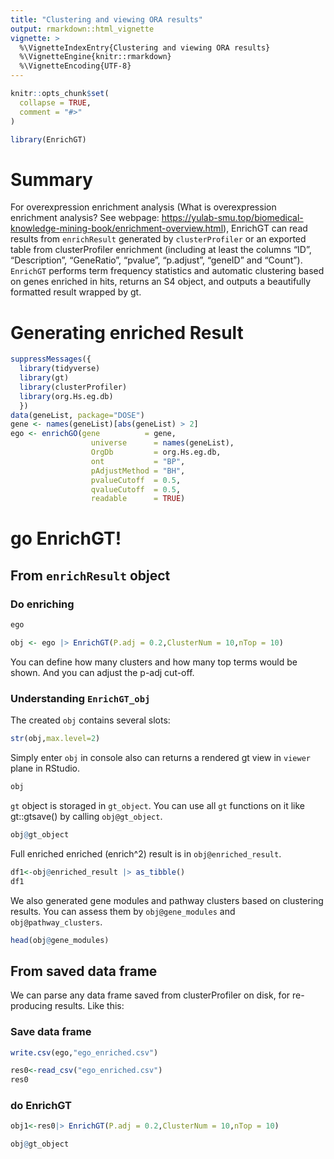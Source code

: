 ```yaml
---
title: "Clustering and viewing ORA results"
output: rmarkdown::html_vignette
vignette: >
  %\VignetteIndexEntry{Clustering and viewing ORA results}
  %\VignetteEngine{knitr::rmarkdown}
  %\VignetteEncoding{UTF-8}
---
```


```r
knitr::opts_chunk$set(
  collapse = TRUE,
  comment = "#>"
)
```

```r
library(EnrichGT)
```

# Summary

For overexpression enrichment analysis (What is overexpression enrichment analysis? See webpage: <https://yulab-smu.top/biomedical-knowledge-mining-book/enrichment-overview.html>), EnrichGT can read results from `enrichResult` generated by `clusterProfiler` or an exported table from clusterProfiler enrichment (including at least the columns “ID”, “Description”, “GeneRatio”, “pvalue”, “p.adjust”, “geneID” and “Count”). `EnrichGT` performs term frequency statistics and automatic clustering based on genes enriched in hits, returns an S4 object, and outputs a beautifully formatted result wrapped by gt.

# Generating enriched Result

```r
suppressMessages({
  library(tidyverse)
  library(gt)
  library(clusterProfiler)
  library(org.Hs.eg.db)
  })
data(geneList, package="DOSE")
gene <- names(geneList)[abs(geneList) > 2]
ego <- enrichGO(gene          = gene,
                  universe      = names(geneList),
                  OrgDb         = org.Hs.eg.db,
                  ont           = "BP",
                  pAdjustMethod = "BH",
                  pvalueCutoff  = 0.5,
                  qvalueCutoff  = 0.5,
                  readable      = TRUE)
```

# go EnrichGT!

## From `enrichResult` object

### Do enriching

```r
ego
```

```r
obj <- ego |> EnrichGT(P.adj = 0.2,ClusterNum = 10,nTop = 10)
```

You can define how many clusters and how many top terms would be shown. And you can adjust the p-adj cut-off.

### Understanding `EnrichGT_obj`


The created `obj` contains several slots:

```r
str(obj,max.level=2)
```

Simply enter `obj` in console also can returns a rendered gt view in `viewer` plane in RStudio.

``` r
obj
```

`gt` object is storaged in `gt_object`. You can use all `gt` functions on it like gt::gtsave() by calling `obj@gt_object`.

```r
obj@gt_object
```

Full enriched enriched (enrich^2) result is in `obj@enriched_result`. 

```r
df1<-obj@enriched_result |> as_tibble()
df1
```

We also generated gene modules and pathway clusters based on clustering results. You can assess them by `obj@gene_modules` and `obj@pathway_clusters`. 

```r
head(obj@gene_modules)
```

## From saved data frame

We can parse any data frame saved from clusterProfiler on disk, for re-producing results. Like this: 

### Save data frame

```r
write.csv(ego,"ego_enriched.csv")
```

```r
res0<-read_csv("ego_enriched.csv")
res0
```

### do EnrichGT

```r
obj1<-res0|> EnrichGT(P.adj = 0.2,ClusterNum = 10,nTop = 10)
```

```r
obj@gt_object
```


